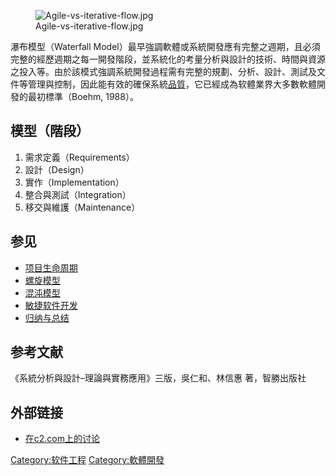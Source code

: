 {{多個問題|
{{lead section|time=2019-03-07T18:51:16+00:00}}
{{onesource|time=2019-03-07T18:50:44+00:00}}
{{copyedit|time=2019-03-07T18:50:44+00:00}}
}}
{{NoteTA
|G1 = IT
}}
{{软件开发过程}}
[[Image:Agile-vs-iterative-flow.jpg|thumb]]

瀑布模型（Waterfall Model）最早強調軟體或系統開發應有完整之週期，且必須完整的經歷週期之每一開發階段，並系統化的考量分析與設計的技術、時間與資源之投入等。由於該模式強調系統開發過程需有完整的規劃、分析、設計、測試及文件等管理與控制，因此能有效的確保系統[[品質|品質]]，它已經成為软體業界大多數軟體開發的最初標準（Boehm, 1988）。

==模型（階段）==
# 需求定義（Requirements）
# 設計（Design）
# 實作（Implementation）
# 整合與測試（Integration）
# 移交與維護（Maintenance）

==参见==
*[[项目生命周期|项目生命周期]]
*[[螺旋模型|螺旋模型]]
*[[混沌模型|混沌模型]]
*[[敏捷软件开发|敏捷软件开发]]
*[[归纳与总结|归纳与总结]]

==参考文献==
{{FOLDOC}}
《系統分析與設計–理論與實務應用》三版，吳仁和、林信惠 著，智勝出版社

==外部链接==
*[http://c2.com/cgi/wiki?WaterFall 在c2.com上的讨论] {{Wayback|url=http://c2.com/cgi/wiki?WaterFall |date=20041114095059 }}

{{軟體工程}}

[[Category:软件工程|Category:软件工程]]
[[Category:軟體開發|Category:軟體開發]]